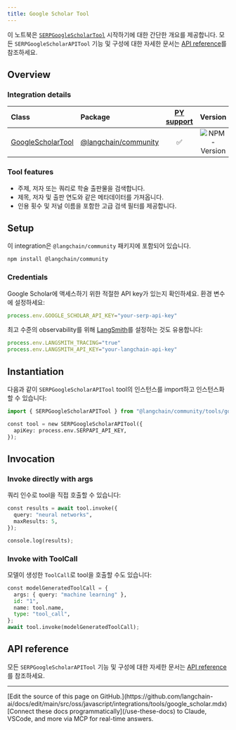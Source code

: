 ```yaml
---
title: Google Scholar Tool
---
```


이 노트북은 [`SERPGoogleScholarTool`](https://api.js.langchain.com/classes/_langchain_community.tools_google_scholar.SERPGoogleScholarAPITool.html) 시작하기에 대한 간단한 개요를 제공합니다. 모든 `SERPGoogleScholarAPITool` 기능 및 구성에 대한 자세한 문서는 [API reference](https://api.js.langchain.com/classes/_langchain_community.tools_google_scholar.SERPGoogleScholarAPITool.html)를 참조하세요.

## Overview

### Integration details

| Class | Package | [PY support](https://python.langchain.com/docs/integrations/tools/google_scholar/) | Version |
| :--- | :--- | :---: | :---: |
| [GoogleScholarTool](https://api.js.langchain.com/classes/_langchain_community.tools_google_scholar.SERPGoogleScholarAPITool.html) | [@langchain/community](https://www.npmjs.com/package/@langchain/community) |  ✅  |  ![NPM - Version](https://img.shields.io/npm/v/@langchain/community?style=flat-square&label=%20&) |

### Tool features

- 주제, 저자 또는 쿼리로 학술 출판물을 검색합니다.
- 제목, 저자 및 출판 연도와 같은 메타데이터를 가져옵니다.
- 인용 횟수 및 저널 이름을 포함한 고급 검색 필터를 제공합니다.

## Setup

이 integration은 `@langchain/community` 패키지에 포함되어 있습니다.

```bash
npm install @langchain/community
```

### Credentials

Google Scholar에 액세스하기 위한 적절한 API key가 있는지 확인하세요. 환경 변수에 설정하세요:

```typescript
process.env.GOOGLE_SCHOLAR_API_KEY="your-serp-api-key"
```

최고 수준의 observability를 위해 [LangSmith](https://smith.langchain.com/)를 설정하는 것도 유용합니다:

```typescript
process.env.LANGSMITH_TRACING="true"
process.env.LANGSMITH_API_KEY="your-langchain-api-key"
```

## Instantiation

다음과 같이 `SERPGoogleScholarAPITool` tool의 인스턴스를 import하고 인스턴스화할 수 있습니다:

```python
import { SERPGoogleScholarAPITool } from "@langchain/community/tools/google_scholar";

const tool = new SERPGoogleScholarAPITool({
  apiKey: process.env.SERPAPI_API_KEY,
});
```

## Invocation

### Invoke directly with args

쿼리 인수로 tool을 직접 호출할 수 있습니다:

```python
const results = await tool.invoke({
  query: "neural networks",
  maxResults: 5,
});

console.log(results);
```

### Invoke with ToolCall

모델이 생성한 `ToolCall`로 tool을 호출할 수도 있습니다:

```python
const modelGeneratedToolCall = {
  args: { query: "machine learning" },
  id: "1",
  name: tool.name,
  type: "tool_call",
};
await tool.invoke(modelGeneratedToolCall);
```

## API reference

모든 `SERPGoogleScholarAPITool` 기능 및 구성에 대한 자세한 문서는 [API reference](https://api.js.langchain.com/classes/_langchain_community.tools_google_scholar.SERPGoogleScholarAPITool.html)를 참조하세요.

---

<Callout icon="pen-to-square" iconType="regular">
    [Edit the source of this page on GitHub.](https://github.com/langchain-ai/docs/edit/main/src/oss/javascript/integrations/tools/google_scholar.mdx)
</Callout>
<Tip icon="terminal" iconType="regular">
    [Connect these docs programmatically](/use-these-docs) to Claude, VSCode, and more via MCP for    real-time answers.
</Tip>
